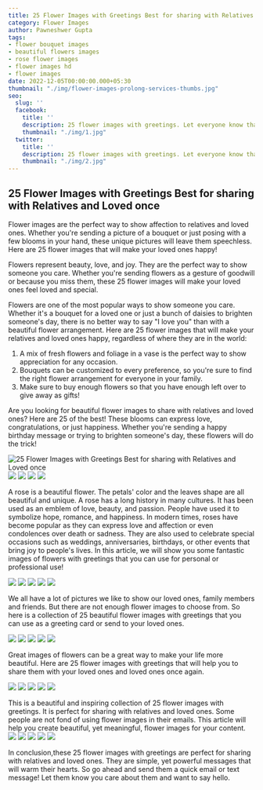 ```yaml
---
title: 25 Flower Images with Greetings Best for sharing with Relatives and Loved once
category: Flower Images
author: Pawneshwer Gupta
tags:
- flower bouquet images
- beautiful flowers images
- rose flower images
- flower images hd
- flower images
date: 2022-12-05T00:00:00.000+05:30
thumbnail: "./img/flower-images-prolong-services-thumbs.jpg"
seo:
  slug: ''
  facebook:
    title: ''
    description: 25 flower images with greetings. Let everyone know that you are thankful for their love, support, and care by gifting them with a lovely bouquet of flowers.
    thumbnail: "./img/1.jpg"
  twitter:
    title: ''
    description: 25 flower images with greetings. Let everyone know that you are thankful for their love, support, and care by gifting them with a lovely bouquet of flowers.
    thumbnail: "./img/2.jpg"
---
```

## 25 Flower Images with Greetings Best for sharing with Relatives and Loved once

Flower images are the perfect way to show affection to relatives and loved ones. Whether you're sending a picture of a bouquet or just posing with a few blooms in your hand, these unique pictures will leave them speechless. Here are 25 flower images that will make your loved ones happy!

Flowers represent beauty, love, and joy. They are the perfect way to show someone you care. Whether you're sending flowers as a gesture of goodwill or because you miss them, these 25 flower images will make your loved ones feel loved and special.

Flowers are one of the most popular ways to show someone you care. Whether it's a bouquet for a loved one or just a bunch of daisies to brighten someone's day, there is no better way to say "I love you" than with a beautiful flower arrangement. Here are 25 flower images that will make your relatives and loved ones happy, regardless of where they are in the world:

1. A mix of fresh flowers and foliage in a vase is the perfect way to show appreciation for any occasion.
2. Bouquets can be customized to every preference, so you're sure to find the right flower arrangement for everyone in your family.
3. Make sure to buy enough flowers so that you have enough left over to give away as gifts!

Are you looking for beautiful flower images to share with relatives and loved ones? Here are 25 of the best! These blooms can express love, congratulations, or just happiness. Whether you're sending a happy birthday message or trying to brighten someone's day, these flowers will do the trick!

![25 Flower Images with Greetings Best for sharing with Relatives and Loved once](./img/flower-images-with-greetings-1.jpg "25 Flower Images with Greetings Best for sharing with Relatives and Loved once")
![](./img/flower-images-with-greetings-2.jpg)
![](./img/flower-images-with-greetings-3.jpg)
![](./img/flower-images-with-greetings-4.jpg)
![](./img/flower-images-with-greetings-5.jpg)

A rose is a beautiful flower. The petals' color and the leaves shape are all beautiful and unique. A rose has a long history in many cultures. It has been used as an emblem of love, beauty, and passion. People have used it to symbolize hope, romance, and happiness.
In modern times, roses have become popular as they can express love and affection or even condolences over death or sadness. They are also used to celebrate special occasions such as weddings, anniversaries, birthdays, or other events that bring joy to people's lives.
In this article, we will show you some fantastic images of flowers with greetings that you can use for personal or professional use!

![](./img/flower-images-with-greetings-6.jpg)
![](./img/flower-images-with-greetings-7.jpg)
![](./img/flower-images-with-greetings-8.jpg)
![](./img/flower-images-with-greetings-9.jpg)
![](./img/flower-images-with-greetings-10.jpg)

We all have a lot of pictures we like to show our loved ones, family members and friends. But there are not enough flower images to choose from. So here is a collection of 25 beautiful flower images with greetings that you can use as a greeting card or send to your loved ones.

![](./img/flower-images-with-greetings-11.jpg)
![](./img/flower-images-with-greetings-12.jpg)
![](./img/flower-images-with-greetings-13.jpg)
![](./img/flower-images-with-greetings-14.jpg)
![](./img/flower-images-with-greetings-15.jpg)

Great images of flowers can be a great way to make your life more beautiful. Here are 25 flower images with greetings that will help you to share them with your loved ones and loved ones once again.

![](./img/flower-images-with-greetings-16.jpg)
![](./img/flower-images-with-greetings-17.jpg)
![](./img/flower-images-with-greetings-18.jpg)
![](./img/flower-images-with-greetings-19.jpg)
![](./img/flower-images-with-greetings-20.jpg)

This is a beautiful and inspiring collection of 25 flower images with greetings. It is perfect for sharing with relatives and loved ones.
Some people are not fond of using flower images in their emails. This article will help you create beautiful, yet meaningful, flower images for your content.
![](./img/flower-images-with-greetings-21.jpg)
![](./img/flower-images-with-greetings-22.jpg)
![](./img/flower-images-with-greetings-23.jpg)
![](./img/flower-images-with-greetings-24.jpg)
![](./img/flower-images-with-greetings-25.jpg)

In conclusion,these 25 flower images with greetings are perfect for sharing with relatives and loved ones. They are simple, yet powerful messages that will warm their hearts. So go ahead and send them a quick email or text message! Let them know you care about them and want to say hello.